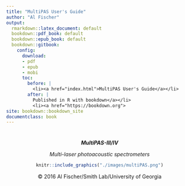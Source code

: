 ```yaml
---
title: "MultiPAS User's Guide"
author: "Al Fischer"
output:
  rmarkdown::latex_document: default
  bookdown::pdf_book: default
  bookdown::epub_book: default
  bookdown::gitbook:
    config:
      download:
      - pdf
      - epub
      - mobi
      toc:
        before: |
          <li><a href="index.html">MultiPAS User's Guide</a></li>
        after: |
          Published in R with bookdown</a></li>
          <li><a href="https://bookdown.org">
site: bookdown::bookdown_site
documentclass: book
---
```



#  {-}
<center>
***MultiPAS-III/IV***

*Multi-laser photoacoustic spectrometers*

```r
knitr::include_graphics("./images/multiPAS.png")
```

&copy; 2016 Al Fischer/Smith Lab/University of Georgia
</center>